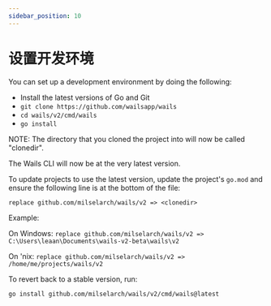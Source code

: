 ```yaml
---
sidebar_position: 10
---
```


# 设置开发环境

You can set up a development environment by doing the following:

- Install the latest versions of Go and Git
- `git clone https://github.com/wailsapp/wails`
- `cd wails/v2/cmd/wails`
- `go install`

NOTE: The directory that you cloned the project into will now be called "clonedir".

The Wails CLI will now be at the very latest version.

To update projects to use the latest version, update the project's `go.mod` and ensure the following line is at the bottom of the file:

`replace github.com/milselarch/wails/v2 => <clonedir>`

Example:

On Windows: `replace github.com/milselarch/wails/v2 => C:\Users\leaan\Documents\wails-v2-beta\wails\v2`

On 'nix: `replace github.com/milselarch/wails/v2 => /home/me/projects/wails/v2`

To revert back to a stable version, run:

`go install github.com/milselarch/wails/v2/cmd/wails@latest`
